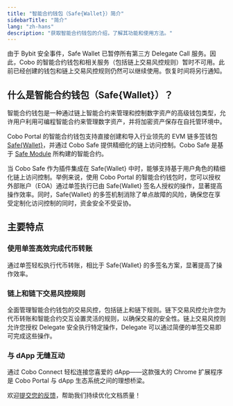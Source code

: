 ```yaml
---
title: "智能合约钱包（Safe{Wallet}）简介"
sidebarTitle: "简介"
lang: "zh-hans"
description: "获取智能合约钱包的介绍，了解其功能和使用方法。"
---
```


<Info>由于 Bybit 安全事件，Safe Wallet 已暂停所有第三方 Delegate Call 服务。因此，Cobo 的智能合约钱包和相关服务（包括链上交易风控规则）暂时不可用。此前已经创建的钱包和链上交易风控规则仍然可以继续使用。恢复时间将另行通知。</Info>

## 什么是智能合约钱包（Safe&#123;Wallet&#125;）？

智能合约钱包是一种通过链上智能合约来管理和控制数字资产的高级钱包类型，允许用户利用可编程智能合约来管理数字资产，并将加密资产保存在自托管环境中。

Cobo Portal 的智能合约钱包支持直接创建和导入行业领先的 EVM 链多签钱包 [Safe&#123;Wallet&#125;](https://safe.global/)，并通过 Cobo Safe 提供精细化的链上访问控制。Cobo Safe 是基于 [Safe Module](https://docs.safe.global/advanced/smart-account-modules) 所构建的智能合约。

当 Cobo Safe 作为插件集成在 Safe&#123;Wallet&#125; 中时，能够支持基于用户角色的精细化链上访问控制。举例来说，使用 Cobo Portal 的智能合约钱包时，您可以授权外部账户（EOA）通过单签执行已由 Safe&#123;Wallet&#125; 签名人授权的操作，显著提高操作效率。同时，Safe&#123;Wallet&#125; 的多签机制消除了单点故障的风险，确保您在享受定制化访问控制的同时，资金安全不受妥协。

## 主要特点

### 使用单签高效完成代币转账
通过单签轻松执行代币转账，相比于 Safe&#123;Wallet&#125; 的多签名方案，显著提高了操作效率。

### 链上和链下交易风控规则
全面管理智能合约钱包的交易风控，包括链上和链下规则。链下交易风控允许您为代币转账和智能合约交互设置灵活的规则，以确保交易的安全性。链上交易风控则允许您授权 Delegate 安全执行特定操作，Delegate 可以通过简便的单签交易即可完成这些操作。

### 与 dApp 无缝互动
通过 Cobo Connect 轻松连接您喜爱的 dApp——这款强大的 Chrome 扩展程序是 Cobo Portal 与 dApp 生态系统之间的理想桥梁。

<Tip>欢迎[提交您的反馈](https://forms.zohopublic.com/cobo/form/DocumentFeedbackForm/formperma/QvLOhxJv1_JMsJ-1dleZ8Itb_7rzN-LtgvsDdxosoVI?referrername=manuals)，帮助我们持续优化文档质量！</Tip>